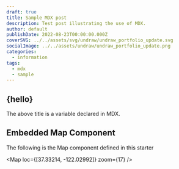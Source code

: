 ```yaml
---
draft: true
title: Sample MDX post
description: Test post illustrating the use of MDX.
author: default
publishDate: 2022-08-23T00:00:00.000Z
coverSVG: ../../assets/svg/undraw/undraw_portfolio_update.svg
socialImage: ../../assets/undraw/undraw_portfolio_update.png
categories:
  - information
tags:
  - mdx
  - sample
---
```




## {hello}

The above title is a variable declared in MDX.

## Embedded Map Component

The following is the Map component defined in this starter

<Map loc={[37.33214, -122.02992]} zoom={17} />
